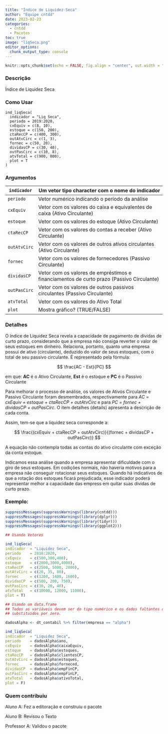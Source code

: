 ```yaml
---
title: "Índice de Liquidez Seca"
author: "Equipe cntdd"
date: 2023-02-23
categories:
  - cntdd
  - Pacotes
toc: true
image: "liqSeca.png"
editor_options: 
  chunk_output_type: console
---
```


```r
knitr::opts_chunk$set(echo = FALSE, fig.align = "center", out.width = "100%")
```

### Descrição

Índice de Liquidez Seca

### Como Usar

    ind_liqSeca(
      indicador = "Liq Seca",
      periodo = 2019:2020,
      cxEquiv = c(8, 10),
      estoque = c(150, 200),
      ctaRecCP = c(400, 300),
      outAtvCirc = c(1, 3),
      fornec = c(50, 20),
      dividasCP = c(30, 40),
      outPasCirc = c(10, 8),
      atvTotal = c(900, 800),
      plot = T
    )

### Argumentos

| `indicador`  | Um vetor tipo character com o nome do indicador                                          |
|--------------|------------------------------------------------------------------------------------------|
| `periodo`    | Vetor numérico indicando o período da análise                                            |
| `cxEquiv`    | Vetor com os valores do caixa e equivalentes de caixa (Ativo Circulante)                 |
| `estoque`    | Vetor com os valores do estoque (Ativo Circulante)                                       |
| `ctaRecCP`   | Vetor com os valores do contas a receber (Ativo Circulante)                              |
| `outAtvCirc` | Vetor com os valores de outros ativos circulantes (Ativo Circulante)                     |
| `fornec`     | Vetor com os valores de fornecedores (Passivo Circulante)                                |
| `dividasCP`  | Vetor com os valores de empréstimos e financiamentos de curto prazo (Passivo Circulante) |
| `outPasCirc` | Vetor com os valores de outros passivos circulantes (Passivo Circulante)                 |
| `atvTotal`   | Vetor com os valores do Ativo Total                                                      |
| `plot`       | Mostra gráfico? (TRUE/FALSE)                                                             |

### Detalhes

O índice de Liquidez Seca revela a capacidade de pagamento de dívidas de curto prazo, considerando que a empresa não consiga reverter o valor de seus estoques em dinheiro. Relaciona, portanto, quanto uma empresa possui de ativo (circulante), deduzido do valor de seus estoques, com o total de seu passivo circulante. É representado pela fórmula:

$$
\frac{AC - Est}{PC}
$$

em que: **AC** é o Ativo Circulante, **Est** é o estoque e **PC** é o Passivo Circulante

Para melhorar o processo de análise, os valores de Ativos Circulante e Passivo Circulante foram desmembrados, respectivamente para *AC = cxEquiv + estoque + ctaRecCP + outAtvCirc* e para *PC = fornec + dividasCP + outPasCirc*. O item detalhes (details) apresenta a descrição de cada conta.

Assim, tem-se que a liquidez seca corresponde a:

$$
\frac{(cxEquiv + ctaRecCP + outAtvCirc)}{(fornec + dividasCP + outPasCirc)}
$$

A equação não contempla todas as contas do ativo circulante com exceção da conta estoque.

Indicamos essa análise quando a empresa apresentar dificuldade com o giro de seus estoques. Em codições normais, não haveria motivos para a empresa não conseguir rotacionar seus estoques. Quando há indicativos de que a rotação dos estoques ficará prejudicada, esse indicador poderá representar melhor a capacidade das empress em quitar suas dívidas de curto prazo.

### Exemplo:

```r
suppressMessages(suppressWarnings(library(cntdd)))
suppressMessages(suppressWarnings(library(dplyr)))
suppressMessages(suppressWarnings(library(tidyr)))
suppressMessages(suppressWarnings(library(ggplot2)))

## Usando Vetores

ind_liqSeca(
indicador  = "Liquidez Seca",
periodo    = 2018:2020,
cxEquiv    = c(500,300,400),
estoque    = c(2000,3000,4000),
ctaRecCP   = c(2500, 5000, 2800),
outAtvCirc = c(20, 35, 80),
fornec     = c(1200, 1400, 1600),
dividasCP  = c(500, 200, 750),
outPasCirc = c(30, 20, 40),
atvTotal   = c(10000, 12000, 11000),
plot = T)

## Usando um data.frame
## Todos as variáveis devem ser do tipo numérico e os dados faltantes devem ser
## substituidos por zero.

dadosAlpha <- dt_contabil %>% filter(empresa == "alpha")

ind_liqSeca(
indicador  = "Liquidez Seca",
periodo    = dadosAlpha$ano,
cxEquiv    = dadosAlpha$caixaEquiv,
estoque    = dadosAlpha$estoques,
ctaRecCP   = dadosAlpha$clientesCP,
outAtvCirc = dadosAlpha$estoques,
fornec     = dadosAlpha$forneced,
dividasCP  = dadosAlpha$empFinCP,
outPasCirc = dadosAlpha$empFinLP,
atvTotal   = dadosAlpha$ativoTotal,
plot = F)
```

### Quem contribuiu

Aluno A: Fez a editoração e construiu o pacote

Aluno B: Revisou o Texto

Professor A: Validou o pacote
